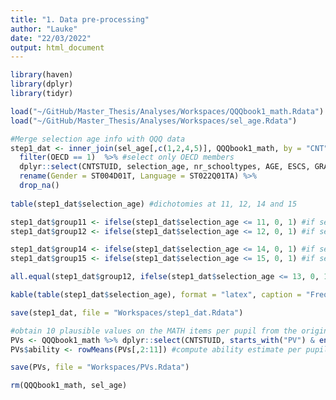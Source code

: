 ```yaml
---
title: "1. Data pre-processing"
author: "Lauke"
date: "22/03/2022"
output: html_document
---
```


```r
library(haven)
library(dplyr)
library(tidyr)
```

```r
load("~/GitHub/Master_Thesis/Analyses/Workspaces/QQQbook1_math.Rdata")
load("~/GitHub/Master_Thesis/Analyses/Workspaces/sel_age.Rdata")
```

```r
#Merge selection age info with QQQ data
step1_dat <- inner_join(sel_age[,c(1,2,4,5)], QQQbook1_math, by = "CNT") %>% 
  filter(OECD == 1)  %>% #select only OECD members
  dplyr::select(CNTSTUID, selection_age, nr_schooltypes, AGE, ESCS, GRADE, ISCEDL, ST004D01T, ST022Q01TA) %>% #select used vars only
  rename(Gender = ST004D01T, Language = ST022Q01TA) %>% 
  drop_na()
    
table(step1_dat$selection_age) #dichotomies at 11, 12, 14 and 15 

step1_dat$group11 <- ifelse(step1_dat$selection_age <= 11, 0, 1) #if selection age < or = 11, group 0, >11 group 1.
step1_dat$group12 <- ifelse(step1_dat$selection_age <= 12, 0, 1) #if selection age < or = 12, group 0, >12 group 1.

step1_dat$group14 <- ifelse(step1_dat$selection_age <= 14, 0, 1) #if selection age < or = 14, group 0, >14 group 1.
step1_dat$group15 <- ifelse(step1_dat$selection_age <= 15, 0, 1) #if selection age < or = 15, group 0, >15 group 1.

all.equal(step1_dat$group12, ifelse(step1_dat$selection_age <= 13, 0, 1)) #NB: 
```
```r
kable(table(step1_dat$selection_age), format = "latex", caption = "Frequencies of age at first selection in OECD countries")
```


```r
save(step1_dat, file = "Workspaces/step1_dat.Rdata")
```

```r
#obtain 10 plausible values on the MATH items per pupil from the original dataset
PVs <- QQQbook1_math %>% dplyr::select(CNTSTUID, starts_with("PV") & ends_with("MATH")) #select PVs for all students who took maths items
PVs$ability <- rowMeans(PVs[,2:11]) #compute ability estimate per pupil
```

```r
save(PVs, file = "Workspaces/PVs.Rdata")
```


```r
rm(QQQbook1_math, sel_age)
```

